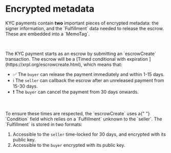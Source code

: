 # Encrypted metadata

<p>
  KYC payments contain <b>two</b> important pieces of encrypted metadata: the
  signer information, and the `Fulfillment` data needed to release
  the escrow. These are embedded into a `MemoTag`.
</p>
<br />
<p>
  The KYC payment starts as an escrow by submitting an `escrowCreate` transaction. The escrow
  will be a [Timed conditional with expiration
  ](https://xrpl.org/escrowcreate.html), which means that:
</p>

- ✅ The `buyer` can release the payment immediately and within 1-15 days.
- ℹ️ The `seller` can callback the escrow after an unreleased payment from 15-30 days.
- ❗️ The `buyer` can cancel the payment from 30 days onwards.
<br/>
<p>
  To ensure these times are respected, the `escrowCreate` uses a{" "}
  `Condition` field which relies on a `Fulfillment`
  unknown to the `seller`. The `Fulfillment` is stored in two
  formats:
</p>

1. Accessible to the `seller` time-locked for 30 days, and encrypted with its public key.
1. Accessible to the `buyer` encrypted with its public key.
